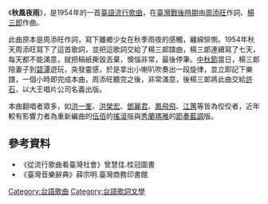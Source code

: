 {{Infobox Hokkien name
| title      = 秋風夜雨
| hanji      = 秋風夜雨
| poj        = Chhiu-hong Iā-ú
| sinbhundzi = 
| hanlo      = 
| tl         = Tshiu-hong Iā-ú
| bp         = Ciûhōng Yiâwǔ
| hongim     = 
| hokkienipa = 
| lm         = 
| image      = 
| image_size = 
| caption    = 
}}

《'''秋風夜雨'''》，是1954年的一首[[臺語流行音樂|臺語流行歌曲]]，在[[臺灣戰後時期|臺灣戰後時期]]由[[周添旺|周添旺]]作詞、[[楊我成|楊三郎]]作曲。

此曲原本是周添旺作詞，寫下離鄉少女在秋季雨夜的感觸，纏綿悱惻。1954年秋天周添旺寫下了這首歌詞，並把這歌詞交給了楊三郞譜曲，楊三郞連續寫了七天，每天都不能滿意，就把稿紙撕毀丟棄，懊惱非常，最後停筆。[[中秋節|中秋節]]當日，楊三郞陪妻子到[[碧潭|碧潭]]遊玩，突發靈感，於是拿出小喇叭吹奏出一段旋律，並立即記下樂譜，一個小時即完成本曲，周添旺聽完之後，非常滿意，後楊三郞將此曲交給[[許石|許石]]，以大王唱片公司名義出版。

本曲翻唱者眾多，如[[洪一峯|洪一峯]]、[[洪榮宏|洪榮宏]]、[[鄧麗君|鄧麗君]]、[[鳳飛飛|鳳飛飛]]、[[江蕙|江蕙]]等皆為佼佼者，近年較有影響力者為重新編曲的[[伍佰|伍佰]]的[[搖滾|搖滾]]版與[[秀蘭瑪雅|秀蘭瑪雅]]的[[節奏藍調|節奏藍調]]版。

== 參考資料 ==
*《從流行歌曲看臺灣社會》曾慧佳.桂冠圖書
*《臺灣音樂辭典》薛宗明.臺灣商務印書館

{{台語流行音樂}}
[[Category:台語歌曲|Category:台語歌曲]]
[[Category:台語歌詞文學|Category:台語歌詞文學]]